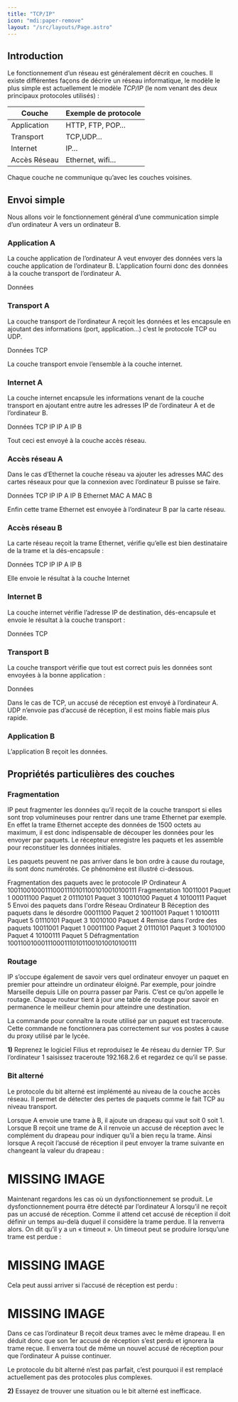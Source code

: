 ```yaml
---
title: "TCP/IP"
icon: "mdi:paper-remove"
layout: "/src/layouts/Page.astro"
---
```



## Introduction

Le fonctionnement d’un réseau est généralement décrit en couches. Il existe
différentes façons de décrire un réseau informatique, le modèle le plus simple
est actuellement le modèle _TCP/IP_ (le nom venant des deux principaux
protocoles utilisés) :

Couche | Exemple de protocole  
---|---  
Application | HTTP, FTP, POP…  
Transport | TCP,UDP…  
Internet | IP…  
Accès Réseau | Ethernet, wifi…  
  
Chaque couche ne communique qu’avec les couches voisines.

## Envoi simple

Nous allons voir le fonctionnement général d’une communication simple d’un
ordinateur A vers un ordinateur B.

### Application A

La couche application de l’ordinateur A veut envoyer des données vers la
couche application de l’ordinateur B. L’application fourni donc des données à
la couche transport de l’ordinateur A.

Données

### Transport A

La couche transport de l’ordinateur A reçoit les données et les encapsule en
ajoutant des informations (port, application…) c’est le protocole TCP ou UDP.

Données TCP

La couche transport envoie l’ensemble à la couche internet.

### Internet A

La couche internet encapsule les informations venant de la couche transport en
ajoutant entre autre les adresses IP de l’ordinateur A et de l’ordinateur B.

Données TCP IP IP A IP B

Tout ceci est envoyé à la couche accès réseau.

### Accès réseau A

Dans le cas d’Ethernet la couche réseau va ajouter les adresses MAC des cartes
réseaux pour que la connexion avec l’ordinateur B puisse se faire.

Données TCP IP IP A IP B Ethernet MAC A MAC B

Enfin cette trame Ethernet est envoyée à l’ordinateur B par la carte réseau.

### Accès réseau B

La carte réseau reçoit la trame Ethernet, vérifie qu’elle est bien
destinataire de la trame et la dés-encapsule :

Données TCP IP IP A IP B

Elle envoie le résultat à la couche Internet

### Internet B

La couche internet vérifie l’adresse IP de destination, dés-encapsule et
envoie le résultat à la couche transport :

Données TCP

### Transport B

La couche transport vérifie que tout est correct puis les données sont
envoyées à la bonne application :

Données

Dans le cas de TCP, un accusé de réception est envoyé à l’ordinateur A. UDP
n’envoie pas d’accusé de réception, il est moins fiable mais plus rapide.

### Application B

L’application B reçoit les données.

## Propriétés particulières des couches

### Fragmentation

IP peut fragmenter les données qu’il reçoit de la couche transport si elles
sont trop volumineuses pour rentrer dans une trame Ethernet par exemple. En
effet la trame Ethernet accepte des données de 1500 octets au maximum, il est
donc indispensable de découper les données pour les envoyer par paquets. Le
récepteur enregistre les paquets et les assemble pour reconstituer les données
initiales.

Les paquets peuvent ne pas arriver dans le bon ordre à cause du routage, ils
sont donc numérotés. Ce phénomène est illustré ci-dessous.

Fragmentation des paquets avec le protocole IP Ordinateur A
1001100100011100011101011001010010100111 Fragmentation 10011001 Paquet 1
00011100 Paquet 2 01110101 Paquet 3 10010100 Paquet 4 10100111 Paquet 5 Envoi
des paquets dans l'ordre Réseau Ordinateur B Réception des paquets dans le
désordre 00011100 Paquet 2 10011001 Paquet 1 10100111 Paquet 5 01110101 Paquet
3 10010100 Paquet 4 Remise dans l'ordre des paquets 10011001 Paquet 1 00011100
Paquet 2 01110101 Paquet 3 10010100 Paquet 4 10100111 Paquet 5 Défragmentation
1001100100011100011101011001010010100111

### Routage

IP s’occupe également de savoir vers quel ordinateur envoyer un paquet en
premier pour atteindre un ordinateur éloigné. Par exemple, pour joindre
Marseille depuis Lille on pourra passer par Paris. C’est ce qu’on appelle le
routage. Chaque routeur tient à jour une table de routage pour savoir en
permanence le meilleur chemin pour atteindre une destination.

La commande pour connaître la route utilisé par un paquet est traceroute.
Cette commande ne fonctionnera pas correctement sur vos postes à cause du
proxy utilisé par le lycée.

**1)** Reprenez le logiciel Filius et reproduisez le 4e réseau du dernier TP.
Sur l’ordinateur 1 saisissez traceroute 192.168.2.6 et regardez ce qu’il se
passe.

### Bit alterné

Le protocole du bit alterné est implémenté au niveau de la couche accès
réseau. Il permet de détecter des pertes de paquets comme le fait TCP au
niveau transport.

Lorsque A envoie une trame à B, il ajoute un drapeau qui vaut soit 0 soit 1.
Lorsque B reçoit une trame de A il renvoie un accusé de réception avec le
complément du drapeau pour indiquer qu’il a bien reçu la trame. Ainsi lorsque
A reçoit l’accusé de réception il peut envoyer la trame suivante en changeant
la valeur du drapeau :

# MISSING IMAGE

Maintenant regardons les cas où un dysfonctionnement se produit. Le
dysfonctionnement pourra être détecté par l’ordinateur A lorsqu’il ne reçoit
pas un accusé de réception. Comme il attend cet accusé de réception il doit
définir un temps au-delà duquel il considère la trame perdue. Il la renverra
alors. On dit qu’il y a un « timeout ». Un timeout peut se produire lorsqu’une
trame est perdue :

# MISSING IMAGE

Cela peut aussi arriver si l’accusé de réception est perdu :

# MISSING IMAGE

Dans ce cas l’ordinateur B reçoit deux trames avec le même drapeau. Il en
déduit donc que son 1er accusé de réception s’est perdu et ignorera la trame
reçue. Il enverra tout de même un nouvel accusé de réception pour que
l’ordinateur A puisse continuer.

Le protocole du bit alterné n’est pas parfait, c’est pourquoi il est remplacé
actuellement pas des protocoles plus complexes.

**2)** Essayez de trouver une situation ou le bit alterné est inefficace.

